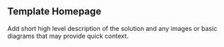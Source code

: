 
## Template Homepage

<PageDescription>

Add short high level description of the solution and any images or basic diagrams that may provide quick context.

</PageDescription>


